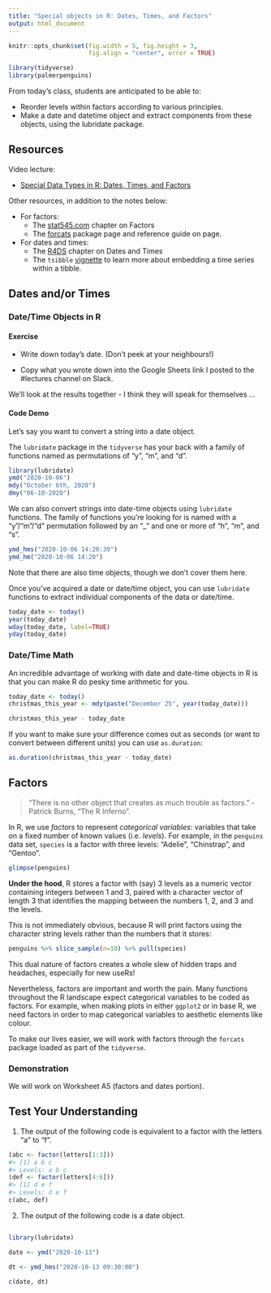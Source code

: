 ```yaml
---
title: "Special objects in R: Dates, Times, and Factors"
output: html_document
---
```


```r
knitr::opts_chunk$set(fig.width = 5, fig.height = 3, 
                      fig.align = "center", error = TRUE)
```

```r
library(tidyverse)
library(palmerpenguins)
```

From today's class, students are anticipated to be able to:

- Reorder levels within factors according to various principles.
- Make a date and datetime object and extract components from these objects, using the lubridate package.

## Resources

Video lecture:

- [Special Data Types in R: Dates, Times, and Factors](https://youtu.be/TTNfLtEUFDQ)

Other resources, in addition to the notes below:

- For factors:
    - The [stat545.com](https://stat545.com/factors-boss.html) chapter on Factors
    - The [forcats](https://forcats.tidyverse.org) package page and reference guide on page. 
- For dates and times:
    - The [R4DS](https://r4ds.had.co.nz/dates-and-times.html) chapter on Dates and Times
    - The `tsibble` [vignette](https://cran.rstudio.com/web/packages/tsibble/vignettes/intro-tsibble.html) to learn more about embedding a time series within a tibble. 

## Dates and/or Times 
### Date/Time Objects in R 

#### Exercise 

- Write down today's date. (Don't peek at your neighbours!)

- Copy what you wrote down into the Google Sheets link I posted to the #lectures channel on Slack. 

We'll look at the results together - I think they will speak for themselves ... 

#### Code Demo

Let's say you want to convert a string into a date object. 

The `lubridate` package in the `tidyverse` has your back with a family of functions named as permutations of "y", "m", and "d". 

```r
library(lubridate)
ymd("2020-10-06") 
mdy("October 6th, 2020")
dmy("06-10-2020")
```

We can also convert strings into date-time objects using `lubridate` functions. The family of functions you're looking for is named with a "y"/"m"/"d" permutation followed by an "_" and one or more of "h", "m", and "s". 

```r
ymd_hms("2020-10-06 14:20:39")
ymd_hm("2020-10-06 14:20")
```

Note that there are also time objects, though we don't cover them here. 

Once you've acquired a date or date/time object, you can use `lubridate` functions to extract individual components of the data or date/time. 

```r
today_date <- today()
year(today_date)
wday(today_date, label=TRUE)
yday(today_date)
```

### Date/Time Math 

An incredible advantage of working with date and date-time objects in R is that you can make R do pesky time arithmetic for you. 

```r
today_date <- today()
christmas_this_year <- mdy(paste("December 25", year(today_date)))

christmas_this_year - today_date
```

If you want to make sure your difference comes out as seconds (or want to convert between different units) you can use `as.duration`: 

```r
as.duration(christmas_this_year - today_date)
```


## Factors

> "There is no other object that creates as much trouble as factors." - Patrick Burns, "The R Inferno". 

In R, we use *factors* to represent *categorical variables*: variables that take on a fixed number of known values (i.e. *levels*). For example, in the `penguins` data set, `species` is a factor with three levels: "Adelie", "Chinstrap", and "Gentoo".

```r
glimpse(penguins)
```

**Under the hood**, R stores a factor with (say) 3 levels as a numeric vector containing integers between 1 and 3, paired with a character vector of length 3 that identifies the mapping between the numbers 1, 2, and 3 and the levels. 

This is not immediately obvious, because R will print factors using the character string levels rather than the numbers that it stores: 

```r
penguins %>% slice_sample(n=10) %>% pull(species)
```

This dual nature of factors creates a whole slew of hidden traps and headaches, especially for new useRs! 

Nevertheless, factors are important and worth the pain. Many functions throughout the R landscape expect categorical variables to be coded as factors. For example, when making plots in either `ggplot2` or in base R, we need factors in order to map categorical variables to aesthetic elements like colour. 

To make our lives easier, we will work with factors through the `forcats` package loaded as part of the `tidyverse`.  

### Demonstration 

We will work on Worksheet A5 (factors and dates portion).

## Test Your Understanding

1. The output of the following code is equivalent to a factor with the letters "a" to "f".

``` r
(abc <- factor(letters[1:3]))
#> [1] a b c
#> Levels: a b c
(def <- factor(letters[4:6]))
#> [1] d e f
#> Levels: d e f
c(abc, def)
```

2. The output of the following code is a date object.

```r

library(lubridate)

date <- ymd("2020-10-13")

dt <- ymd_hms("2020-10-13 09:30:00")

c(date, dt)

```
